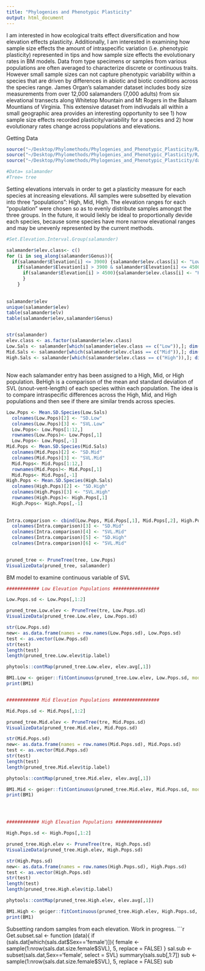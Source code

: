 ```yaml
---
title: "Phylogenies and Phenotypic Plasticity"
output: html_document
---
```

I am interested in how ecological traits effect diversification and how elevation effects plasticity. Additionally, I am interested in examining how sample size effects the amount of intraspecific variation (i.e. phenotypic plasticity) represented in tips and how sample size effects the evolutionary rates in BM models. Data from type specimens or samples from various populations are often averaged to characterize discrete or continuous traits. However small sample sizes can not capture phenotypic variability within a species that are driven by differences in abiotic and biotic conditions across the species range. James Organ's salamander dataset includes body size measurements from over 12,000 salamanders (7,000 adults) from six elevational transects along Whitetop Mountain and Mt Rogers in the Balsam Mountians of Virginia. This extensive dataset from indivudals all within a small geographic area provides an interesting opportunity to see 1) how sample size effects recorded plasticity/variability for a species and 2) how evolutionary rates change across populations and elevations. 

Getting Data
```r
source("~/Desktop/Phylomethods/Phylogenies_and_Phenotypic_Plasticity/R/packages.R")  
source("~/Desktop/Phylomethods/Phylogenies_and_Phenotypic_Plasticity/R/functions.R")
source("~/Desktop/Phylomethods/Phylogenies_and_Phenotypic_Plasticity/data/tree_and_data.R") 

#Data= salamander
#Tree= tree

```

Setting elevations intervals in order to get a plasticity measure for each species at increasing elevations. All samples were subsetted by elevation into three "populations": High, Mid, High. The elevation ranges for each "population" were chosen so as to evenly distribute samples amongst the three groups. In the future, it would liekly be ideal to proportionally devide each species, because some species have more narrow elevational ranges and may be unevenly represented by the current methods. 
```r
#Set.Elevation.Interval.Group(salamander)

salamander$elev.class<- c()
for (i in seq_along(salamander$Genus)){
  if(salamander$Elevation[i] <= 3900) {salamander$elev.class[i] <- "Low"} else {
    if(salamander$Elevation[i] > 3900 & salamander$Elevation[i] <= 4500){salamander$elev.class[i] <-"Mid"} else 
      if(salamander$Elevation[i] > 4500){salamander$elev.class[i] <- "High"} 
      }
    }
  
  
salamander$elev
unique(salamander$elev)
table(salamander$elv)
table(salamander$elev,salamander$Genus)


str(salamander)
elev.class <- as.factor(salamander$elev.class)
Low.Sals <- salamander[which(salamander$elev.class == c("Low")),]; dim(Low.Sals)
Mid.Sals <- salamander[which(salamander$elev.class == c("Mid")),]; dim(Mid.Sals)
High.Sals <- salamander[which(salamander$elev.class == c("High")),]; dim(High.Sals)


```

##
Now each salamander entry has been assigned to a High, Mid, or High population. BeHigh is a comparison of the mean and standard deviation of SVL (snout-vent-length) of each species within each population. The idea is to compare intraspecific differences across the High, Mid, and High populations and then see if there are similar trends across species. 
```r
Low.Pops <- Mean.SD.Species(Low.Sals)
  colnames(Low.Pops)[2] <- "SD.Low"
  colnames(Low.Pops)[3] <- "SVL.Low"
  Low.Pops<- Low.Pops[1:12,]
  rownames(Low.Pops)<- Low.Pops[,1]
  Low.Pops<- Low.Pops[,-1]
Mid.Pops <- Mean.SD.Species(Mid.Sals)
  colnames(Mid.Pops)[2] <- "SD.Mid"
  colnames(Mid.Pops)[3] <- "SVL.Mid"
  Mid.Pops<- Mid.Pops[1:12,]
  rownames(Mid.Pops)<- Mid.Pops[,1]
  Mid.Pops<- Mid.Pops[,-1]
High.Pops <- Mean.SD.Species(High.Sals)
  colnames(High.Pops)[2] <- "SD.High"
  colnames(High.Pops)[3] <- "SVL.High"
  rownames(High.Pops)<- High.Pops[,1]
  High.Pops<- High.Pops[,-1]
  
  
Intra.comparison <- cbind(Low.Pops, Mid.Pops[,1], Mid.Pops[,2], High.Pops[,1], High.Pops[,2])
  colnames(Intra.comparison)[3] <- "SD.Mid"
  colnames(Intra.comparison)[4] <- "SVL.Mid"
  colnames(Intra.comparison)[5] <- "SD.High"
  colnames(Intra.comparison)[6] <- "SVL.Mid"
  
```

```r
pruned_tree <- PruneTree(tree, Low.Pops)
VisualizeData(pruned_tree, salamander)


```

BM model to examine continuous variable of SVL 
```r
############ Low Elevation Populations #################

Low.Pops.sd <- Low.Pops[,1:2]

pruned_tree.Low.elev <- PruneTree(tre, Low.Pops.sd)
VisualizeData(pruned_tree.Low.elev, Low.Pops.sd)

str(Low.Pops.sd)
new<- as.data.frame(names = row.names(Low.Pops.sd), Low.Pops.sd)
test <- as.vector(Low.Pops.sd)
str(test)
length(test)
length(pruned_tree.Low.elev$tip.label)

phytools::contMap(pruned_tree.Low.elev, elev.avg[,1])

BM1.Low <- geiger::fitContinuous(pruned_tree.Low.elev, Low.Pops.sd, model="BM") 
print(BM1)


############ Mid Elevation Populations #################

Mid.Pops.sd <- Mid.Pops[,1:2]

pruned_tree.Mid.elev <- PruneTree(tre, Mid.Pops.sd)
VisualizeData(pruned_tree.Mid.elev, Mid.Pops.sd)

str(Mid.Pops.sd)
new<- as.data.frame(names = row.names(Mid.Pops.sd), Mid.Pops.sd)
test <- as.vector(Mid.Pops.sd)
str(test)
length(test)
length(pruned_tree.Mid.elev$tip.label)

phytools::contMap(pruned_tree.Mid.elev, elev.avg[,1])

BM1.Mid <- geiger::fitContinuous(pruned_tree.Mid.elev, Mid.Pops.sd, model="BM") 
print(BM1)




############ High Elevation Populations #################

High.Pops.sd <- High.Pops[,1:2]

pruned_tree.High.elev <- PruneTree(tre, High.Pops.sd)
VisualizeData(pruned_tree.High.elev, High.Pops.sd)

str(High.Pops.sd)
new<- as.data.frame(names = row.names(High.Pops.sd), High.Pops.sd)
test <- as.vector(High.Pops.sd)
str(test)
length(test)
length(pruned_tree.High.elev$tip.label)

phytools::contMap(pruned_tree.High.elev, elev.avg[,1])

BM1.High <- geiger::fitContinuous(pruned_tree.High.elev, High.Pops.sd, model="BM") 
print(BM1)

```

Subsetting random samples from each elevation. Work in progress. 
```r
Get.subset.sal <- function (data){
  if (sals.dat[which(sals.dat$Sex=='female')]){
    female <- sample(1:nrow(sals.dat.size.female$SVL), 5, replace = FALSE)
  }
  sal.sub <- subset(sals.dat,Sex=='female', select = SVL)
  summary(sals.sub[,1:7]) 
  sub <- sample(1:nrow(sals.dat.size.female$SVL), 5, replace = FALSE)
  sub






